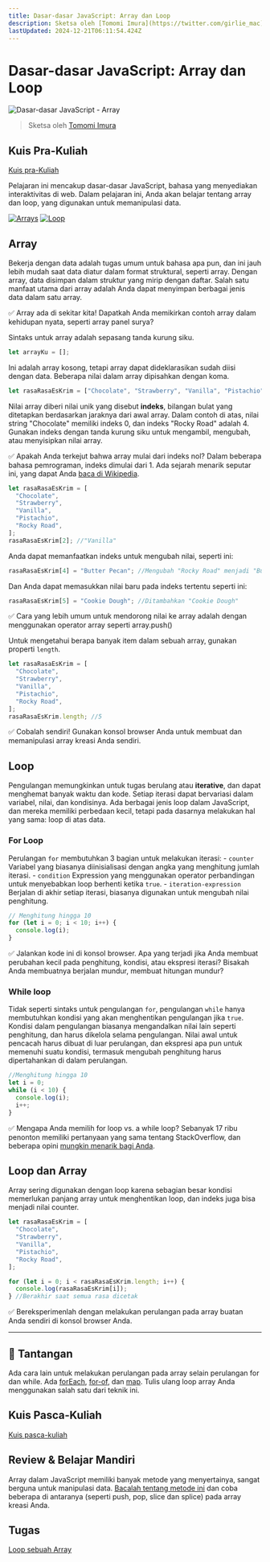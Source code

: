 ```yaml
---
title: Dasar-dasar JavaScript: Array dan Loop
description: Sketsa oleh [Tomomi Imura](https://twitter.com/girlie_mac)
lastUpdated: 2024-12-21T06:11:54.424Z
---
```


# Dasar-dasar JavaScript: Array dan Loop

![Dasar-dasar JavaScript - Array](/sketchnotes/webdev101-js-arrays.png)

> Sketsa oleh [Tomomi Imura](https://twitter.com/girlie_mac)

## Kuis Pra-Kuliah

[Kuis pra-Kuliah](https://ashy-river-0debb7803.1.azurestaticapps.net/quiz/13?loc=id)

Pelajaran ini mencakup dasar-dasar JavaScript, bahasa yang menyediakan interaktivitas di web. Dalam pelajaran ini, Anda akan belajar tentang array dan loop, yang digunakan untuk memanipulasi data.


[![Arrays](https://img.youtube.com/vi/1U4qTyq02Xw/0.jpg)](https://youtube.com/watch?v=1U4qTyq02Xw "Arrays")
[![Loop](https://img.youtube.com/vi/Eeh7pxtTZ3k/0.jpg)](https://www.youtube.com/watch?v=Eeh7pxtTZ3k "Loop")


## Array

Bekerja dengan data adalah tugas umum untuk bahasa apa pun, dan ini jauh lebih mudah saat data diatur dalam format struktural, seperti array. Dengan array, data disimpan dalam struktur yang mirip dengan daftar. Salah satu manfaat utama dari array adalah Anda dapat menyimpan berbagai jenis data dalam satu array.

✅ Array ada di sekitar kita! Dapatkah Anda memikirkan contoh array dalam kehidupan nyata, seperti array panel surya?

Sintaks untuk array adalah sepasang tanda kurung siku.

```javascript
let arrayKu = [];
```

Ini adalah array kosong, tetapi array dapat dideklarasikan sudah diisi dengan data. Beberapa nilai dalam array dipisahkan dengan koma.

```javascript
let rasaRasaEsKrim = ["Chocolate", "Strawberry", "Vanilla", "Pistachio", "Rocky Road"];
```

Nilai array diberi nilai unik yang disebut **indeks**, bilangan bulat yang ditetapkan berdasarkan jaraknya dari awal array. Dalam contoh di atas, nilai string "Chocolate" memiliki indeks 0, dan indeks "Rocky Road" adalah 4. Gunakan indeks dengan tanda kurung siku untuk mengambil, mengubah, atau menyisipkan nilai array.

✅ Apakah Anda terkejut bahwa array mulai dari indeks nol? Dalam beberapa bahasa pemrograman, indeks dimulai dari 1. Ada sejarah menarik seputar ini, yang dapat Anda [baca di Wikipedia](https://en.wikipedia.org/wiki/Zero-based_numbering).

```javascript
let rasaRasaEsKrim = [
  "Chocolate",
  "Strawberry",
  "Vanilla",
  "Pistachio",
  "Rocky Road",
];
rasaRasaEsKrim[2]; //"Vanilla"
```

Anda dapat memanfaatkan indeks untuk mengubah nilai, seperti ini:

```javascript
rasaRasaEsKrim[4] = "Butter Pecan"; //Mengubah "Rocky Road" menjadi "Butter Pecan"
```

Dan Anda dapat memasukkan nilai baru pada indeks tertentu seperti ini:

```javascript
rasaRasaEsKrim[5] = "Cookie Dough"; //Ditambahkan "Cookie Dough"
```

✅ Cara yang lebih umum untuk mendorong nilai ke array adalah dengan menggunakan operator array seperti array.push()

Untuk mengetahui berapa banyak item dalam sebuah array, gunakan properti `length`.

```javascript
let rasaRasaEsKrim = [
  "Chocolate",
  "Strawberry",
  "Vanilla",
  "Pistachio",
  "Rocky Road",
];
rasaRasaEsKrim.length; //5
```

✅ Cobalah sendiri! Gunakan konsol browser Anda untuk membuat dan memanipulasi array kreasi Anda sendiri.

## Loop

Pengulangan memungkinkan untuk tugas berulang atau **iterative**, dan dapat menghemat banyak waktu dan kode. Setiap iterasi dapat bervariasi dalam variabel, nilai, dan kondisinya. Ada berbagai jenis loop dalam JavaScript, dan mereka memiliki perbedaan kecil, tetapi pada dasarnya melakukan hal yang sama: loop di atas data.

### For Loop

Perulangan `for` membutuhkan 3 bagian untuk melakukan iterasi: - `counter` Variabel yang biasanya diinisialisasi dengan angka yang menghitung jumlah iterasi. - `condition` Expression yang menggunakan operator perbandingan untuk menyebabkan loop berhenti ketika `true`. - `iteration-expression` Berjalan di akhir setiap iterasi, biasanya digunakan untuk mengubah nilai penghitung.

```javascript
// Menghitung hingga 10
for (let i = 0; i < 10; i++) {
  console.log(i);
}
```

✅ Jalankan kode ini di konsol browser. Apa yang terjadi jika Anda membuat perubahan kecil pada penghitung, kondisi, atau ekspresi iterasi? Bisakah Anda membuatnya berjalan mundur, membuat hitungan mundur?

### While loop

Tidak seperti sintaks untuk pengulangan `for`, pengulangan `while` hanya membutuhkan kondisi yang akan menghentikan pengulangan jika `true`. Kondisi dalam pengulangan biasanya mengandalkan nilai lain seperti penghitung, dan harus dikelola selama pengulangan. Nilai awal untuk pencacah harus dibuat di luar perulangan, dan ekspresi apa pun untuk memenuhi suatu kondisi, termasuk mengubah penghitung harus dipertahankan di dalam perulangan.

```javascript
//Menghitung hingga 10
let i = 0;
while (i < 10) {
  console.log(i);
  i++;
}
```

✅ Mengapa Anda memilih for loop vs. a while loop? Sebanyak 17 ribu penonton memiliki pertanyaan yang sama tentang StackOverflow, dan beberapa opini [mungkin menarik bagi Anda](https://stackoverflow.com/questions/39969145/while-loops-vs-for-loops-in-javascript).

## Loop dan Array

Array sering digunakan dengan loop karena sebagian besar kondisi memerlukan panjang array untuk menghentikan loop, dan indeks juga bisa menjadi nilai counter.

```javascript
let rasaRasaEsKrim = [
  "Chocolate",
  "Strawberry",
  "Vanilla",
  "Pistachio",
  "Rocky Road",
];

for (let i = 0; i < rasaRasaEsKrim.length; i++) {
  console.log(rasaRasaEsKrim[i]);
} //Berakhir saat semua rasa dicetak
```

✅ Bereksperimenlah dengan melakukan perulangan pada array buatan Anda sendiri di konsol browser Anda.

---

## 🚀 Tantangan

Ada cara lain untuk melakukan perulangan pada array selain perulangan for dan while. Ada [forEach](https://developer.mozilla.org/docs/Web/JavaScript/Reference/Global_Objects/Array/forEach), [for-of](https://developer.mozilla.org/docs/Web/JavaScript/Reference/Statements/for...of), dan [map](https://developer.mozilla.org/docs/Web/JavaScript/Reference/Global_Objects/Array/map). Tulis ulang loop array Anda menggunakan salah satu dari teknik ini.

## Kuis Pasca-Kuliah

[Kuis pasca-kuliah](https://ashy-river-0debb7803.1.azurestaticapps.net/quiz/14?loc=id)

## Review & Belajar Mandiri

Array dalam JavaScript memiliki banyak metode yang menyertainya, sangat berguna untuk manipulasi data. [Bacalah tentang metode ini](https://developer.mozilla.org/docs/Web/JavaScript/Reference/Global_Objects/Array) dan coba beberapa di antaranya (seperti push, pop, slice dan splice) pada array kreasi Anda.

## Tugas

[Loop sebuah Array](./assignment.id.md)


